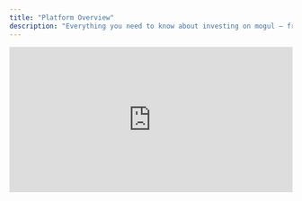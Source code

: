 ```yaml
---
title: "Platform Overview"
description: "Everything you need to know about investing on mogul — from getting started to tracking performance."
---
```


<div style="position: relative; padding-bottom: 51.379638439581356%; height: 0;">
  <iframe
    src="https://www.loom.com/embed/ee4edbfa823f47a59156125ef73cc733?sid=1e052c78-6c86-4698-a0e9-67a947526db8"
    frameBorder="0"
    webkitallowfullscreen="true"
    mozallowfullscreen="true"
    allowFullScreen
    style="position: absolute; top: 0; left: 0; width: 100%; height: 100%;"
  />
</div>

## Welcome to mogul

mogul is the easiest way to build a diversified real-estate portfolio. Invest fractionally, earn monthly rental income, capture appreciation, vote on key decisions, and enjoy real-estate tax advantages — all through a user-friendly dashboard and vibrant community.

> **Quick take:** Buy into curated properties, track performance in real time, and connect with fellow investors via mogul Clubs.

---

## Explore the Guide

<CardGroup cols={2}>
  <Card title="What is mogul?" icon="building-columns" href="./what-is-mogul">
    Our mission, how fractional ownership works, and why it matters.
  </Card>
  <Card title="Key Features" icon="sparkles" href="./key-features">
    Marketplace, dashboard, support, Clubs integration, and more.
  </Card>
  <Card title="Getting Started" icon="rocket" href="./getting-started">
    Sign-up, profile completion, KYC, and first steps.
  </Card>
  <Card title="Investing Step-by-Step" icon="hand-holding-dollar" href="./investing-step-by-step">
    Exactly how to commit funds, choose payment methods, and check out.
  </Card>
  <Card title="After You Invest" icon="circle-check" href="./after-you-invest">
    Ownership confirmation, cash-flow timelines, governance rights.
  </Card>
  <Card title="Dashboard & Portfolio" icon="chart-line" href="./dashboard-portfolio">
    Deep dive on every metric in your investor dashboard.
  </Card>
</CardGroup>

Need something else? Dive into any card above for full details, or ping our support team right from your dashboard.